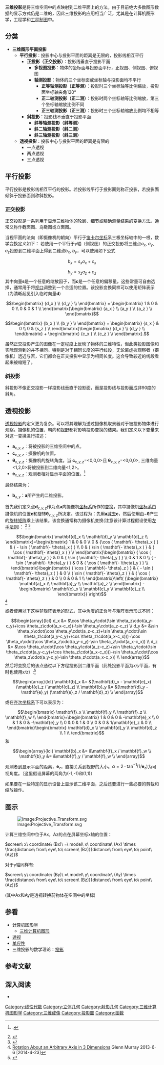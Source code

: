 {{NoteTA
|T=zh-cn:三维投影; zh-tw:3D投影;
|1=zh-cn:三维; zh-tw:3D;
|2=zh-cn:二维; zh-tw:2D;
}}

'''三维投影'''是将三维空间中的点映射到二维平面上的方法。由于目前绝大多数图形数据的显示方式仍是二维的，因此三维投影的应用相当广泛，尤其是在计算机图形学，工程学和[[工程制图|工程制图]]中。

==分类==
*'''三维图形平面投影'''
**'''平行投影'''：投影中心与投影平面的距离是无限的，投影线相互平行
***'''正投影（正交投影）'''：投影线垂直于投影平面
****'''多视图投影'''：物体的坐标面与投影面平行，正视图、侧视图、俯视图
****'''轴测投影'''：物体的三个坐标面或坐标轴与投影面均不平行
*****'''正等轴测投影（正等测）'''：投影时三个坐标轴等比例缩放，投影面坐标轴夹角120°
*****'''正二轴测投影（正二测）'''：投影时两个坐标轴等比例缩放，第三个坐标轴缩放比例不同
*****'''正三轴测投影（正三测）'''：投影时三个坐标轴缩放比例均不相等
***'''斜投影'''：投影线不垂直于投影平面
****'''斜等轴测投影（斜等测）'''
****'''斜二轴测投影（斜二测）'''
****'''斜三轴测投影（斜三测）'''
**'''透视投影'''：投影中心与投影平面的距离是有限的
***一点透视
***两点透视
***三点透视


==平行投影==
平行投影是投影线相互平行的投影。若投影线平行于投影面则称正投影，若投影面倾斜于投影面则称斜投影。

===正交投影===
正交投影是一系列用于显示三维物体的轮廓、细节或精确测量结果的变换方法。通常又称作截面图、鸟瞰图或立面图。

当视平面的法向（即摄像机的朝向）平行于[[笛卡尔坐标|笛卡尔坐标]]系三根坐标轴中的一根，数学变换定义如下：
若使用一个平行于y轴（侧视图）的正交投影将三维点<math>a_x</math>, <math>a_y</math>, <math>a_z</math>投影到二维平面上得到二维点<math>b_x</math>, <math>b_y</math>，可以使用如下公式
:<math>
b_x = s_x a_x + c_x
</math>
:<math>
b_y = s_z a_z + c_z
</math>
其中向量'''s'''是一个任意的缩放因子，而'''c'''是一个任意的偏移量。这些常量可自由选择，通常用于将[[视口|视口]]调整到一个合适的位置。该投影变换同样可以使用矩阵表示（为清晰起见引入临时向量'''d'''）
:<math>
 \begin{bmatrix}
   {d_x }  \\
   {d_y }  \\
 \end{bmatrix} = \begin{bmatrix}
   1 & 0 & 0  \\
   0 & 0 & 1  \\
\end{bmatrix}\begin{bmatrix}
   {a_x }  \\
   {a_y }  \\
   {a_z }  \\
\end{bmatrix}
</math>
:<math>
 \begin{bmatrix}
   {b_x }  \\
   {b_y }  \\
\end{bmatrix} = \begin{bmatrix}
   {s_x } & 0  \\
   0 & {s_z }  \\
\end{bmatrix}\begin{bmatrix}
   {d_x }  \\
   {d_y }  \\
\end{bmatrix} + \begin{bmatrix}
   {c_x }  \\
   {c_z }  \\
\end{bmatrix}.
</math>


虽然正交投影产生的图像在一定程度上反映了物体的三维特性，但此类投影图像和实际观测到的并不相同。特别是对于相同长度的平行线段，无论离虚拟观察者（摄像机）远近与否，它们都会在正交投影中显示为相同长度。这会导致较近的线段看起来被缩短了。

===斜投影===
斜投影不像正交投影一样投影线垂直于投影面，而是投影线与投影面成非90度的斜角。

==透视投影==
{{主条目|变换矩阵}}

[[透视投影|透视投影]]的定义更为复杂。可以将其理解为透过摄像机取景器对于被投影物体进行观察。摄像机的位置、朝向和[[视野|视野]]都将影响投影变换的结果。我们定义以下变量来对这一变换进行描述：
* <math>\mathbf{a}_{x,y,z}</math>：将被投影的三维空间中的点。
* <math>\mathbf{c}_{x,y,z}</math>：摄像机的位置。
* <math>\mathbf{\theta}_{x,y,z}</math>：摄像机的旋转角度。当 <math>\mathbf{c}_{x,y,z}</math>=<0,0,0>且 <math>\mathbf{\theta}_{x,y,z}</math>=<0,0,0>, 三维向量<1,2,0>将被投影到二维向量<1,2>。
* <math>\mathbf{e}_{x,y,z}</math>：观测者相对显示平面的位置。<ref>{{citation
|author=Ingrid Carlbom, Joseph Paciorek
|title=Planar Geometric Projections and Viewing Transformations
|journal=[[ACM_Computing_Surveys|ACM Computing Surveys]]
|volume=10
|issue=4
|pages=465–502
|year=1978
|doi=10.1145/356744.356750
}}.</ref>
最终结果为：
* <math>\mathbf{b}_{x,y}</math>：<math>\mathbf{a}</math>所产生的二维投影。

首先我们定义点<math>\mathbf{d}_{x,y,z}</math>作为点<math>\mathbf{a}</math>向摄像机[[坐标系|坐标系]]所作的[[变换|变换]]，其中摄像机[[坐标系|坐标系]]由摄像机的位置<math>\mathbf{c}</math>和旋转<math>\mathbf{\theta}_{x,y,z}</math>所决定。该过程为：先用<math>\mathbf{a}</math>[[矩阵加法|减去]]<math>\mathbf{c}</math>，然后使用由<math>-\mathbf{\theta}</math>产生的[[旋转矩阵|旋转矩阵]]乘上该结果。该变换通常称为摄像机变换(注意该计算过程假设使用[[笛卡尔坐标系#取向|左手法则]])：
<!--Orthogonal transformation (pg 931) and Matrix and Adaptation for n-dimensional arbitrary rotation (pg 942):--><ref>{{cite book
  | last = Riley | first = K F
  | title = Mathematical Methods for Physics and Engineering
  | url = https://archive.org/details/mathematicalmeth00rile | year = 2006
  | publisher = [[Cambridge_University_Press|Cambridge University Press]]
  | pages = [https://archive.org/details/mathematicalmeth00rile/page/931 931],942
  | doi = 10.2277/0521679710
  | isbn = 0521679710 }}
</ref>
<!--Related form, using rotation around intermediate axes--><ref>{{cite book
  | last = Goldstein| first = Herbert
  | title = Classical Mechanics 2nd Edn.
  | url = https://archive.org/details/classicalmechani00gold_639| year = 1980
  | pages = [https://archive.org/details/classicalmechani00gold_639/page/146 146]–148
  | isbn = 0201029189
  | publisher = Addison-Wesley Pub. Co.
  | location = Reading, Mass. }}
</ref>
:<math>
\begin{bmatrix}
   \mathbf{d}_x \\
   \mathbf{d}_y \\
   \mathbf{d}_z \\
\end{bmatrix}=\begin{bmatrix}
   1 & 0 & 0  \\
   0 & {\cos ( \mathbf{- \theta}_x ) } & { - \sin ( \mathbf{- \theta}_x ) }  \\
   0 & { \sin ( \mathbf{- \theta}_x ) } & { \cos ( \mathbf{- \theta}_x ) }  \\
\end{bmatrix}\begin{bmatrix}
   { \cos ( \mathbf{- \theta}_y ) } & 0 & { \sin ( \mathbf{- \theta}_y ) }  \\
   0 & 1 & 0  \\
   { - \sin ( \mathbf{- \theta}_y ) } & 0 & { \cos ( \mathbf{- \theta}_y ) }  \\
\end{bmatrix}\begin{bmatrix}
   { \cos ( \mathbf{- \theta}_z ) } & { - \sin ( \mathbf{- \theta}_z ) } & 0  \\
   { \sin ( \mathbf{- \theta}_z ) } & { \cos ( \mathbf{- \theta}_z ) } & 0  \\
   0 & 0 & 1  \\
\end{bmatrix}\left( {\begin{bmatrix}
   \mathbf{a}_x  \\
   \mathbf{a}_y  \\
   \mathbf{a}_z  \\
\end{bmatrix} - \begin{bmatrix}
   \mathbf{c}_x  \\
   \mathbf{c}_y  \\
   \mathbf{c}_z  \\
\end{bmatrix}} \right)
</math><ref>[http://inside.mines.edu/~gmurray/ArbitraryAxisRotation/ArbitraryAxisRotation.html Rotation About an Arbitrary Axis in 3 Dimensions] {{Wayback|url=http://inside.mines.edu/~gmurray/ArbitraryAxisRotation/ArbitraryAxisRotation.html |date=20140413201510 }} Glenn Murray 2013-6-6 [2014-4-23]</ref>

或者使用以下这种非矩阵表示的形式，其中角度的正负号与矩阵表示形式不同：
:<math>
\begin{array}{lcl}
	d_x &= &\cos \theta_y\cdot(\sin \theta_z\cdot(a_y-c_y)+\cos \theta_z\cdot(a_x-c_x))-\sin \theta_y\cdot(a_z-c_z) \\
	d_y &= &\sin \theta_x\cdot(\cos \theta_y\cdot(a_z-c_z)+\sin \theta_y\cdot(\sin \theta_z\cdot(a_y-c_y)+\cos \theta_z\cdot(a_x-c_x)))+\cos \theta_x\cdot(\cos \theta_z\cdot(a_y-c_y)-\sin \theta_z\cdot(a_x-c_x)) \\
	d_z &= &\cos \theta_x\cdot(\cos \theta_y\cdot(a_z-c_z)+\sin \theta_y\cdot(\sin \theta_z\cdot(a_y-c_y)+\cos \theta_z\cdot(a_x-c_x)))-\sin \theta_x\cdot(\cos \theta_z\cdot(a_y-c_y)-\sin \theta_z\cdot(a_x-c_x)) \\
\end{array}
</math>
然后将变换后的该点通过以下方程投影到二维平面（此处投影平面为''x/y''平面，有时也使用''x/z''）:<ref>
{{Citation
  | last1 = Sonka | first1 = M
  | last2 = Hlavac | first2 = V
  | last3 = Boyle | first3 = R
  | title = Image Processing, Analysis & Machine Vision 2nd Edn.
  | publisher = Chapman and Hall
  | year = 1995
  | pages = 14
  | isbn = 0412455706 }}
</ref>
:<math>
\begin{array}{lcl}
 \mathbf{b}_x &= &(\mathbf{d}_x - \mathbf{e}_x) (\mathbf{e}_z / \mathbf{d}_z) \\
 \mathbf{b}_y &= &(\mathbf{d}_y - \mathbf{e}_y) (\mathbf{e}_z / \mathbf{d}_z) \\
\end{array}
</math>

或在[[齐次坐标系|齐次坐标系]]下可以表示为：
:<math>
\begin{bmatrix}
   \mathbf{f}_x \\
   \mathbf{f}_y \\
   \mathbf{f}_z \\
   \mathbf{f}_w \\
\end{bmatrix}=\begin{bmatrix}
   1 & 0 & 0 & -\mathbf{e}_x \\
   0 & 1 & 0 & -\mathbf{e}_y \\
   0 & 0 & 1 & 0 \\
   0 & 0 & 1/\mathbf{e}_z & 0 \\
\end{bmatrix}\begin{bmatrix}
   \mathbf{d}_x  \\
   \mathbf{d}_y  \\
   \mathbf{d}_z  \\
   1 \\
\end{bmatrix} 
</math>
和
:<math>
\begin{array}{lcl}
 \mathbf{b}_x &= &\mathbf{f}_x / \mathbf{f}_w \\
 \mathbf{b}_y &= &\mathbf{f}_y / \mathbf{f}_w \\
\end{array}
</math>

观测者到显示平面的距离，<math>\mathbf{e}_z</math>，直接关系到视野的大小。<math>\alpha=2 \cdot \tan^{-1}(1/\mathbf{e}_z)</math>为可视角度。（这里假设屏幕的两角为(-1,-1)和(1,1)）

如果要在一些特定的显示设备上显示该二维平面，之后还要进行一些必要的剪裁和缩放操作。

==图示==
[[Image:Projective_Transform.svg|Image:Projective_Transform.svg]]

计算三维空间中位于Ax，Az的点在屏幕坐标x轴的位置：

<math>screen\ x\ coordinate\ (Bx)\ =\ model\ x\ coordinate\ (Ax) \times \frac{distance\ from\ eye\ to\ screen\ (Bz)}{distance\ from\ eye\ to\ point\ (Az)}</math>

对于y轴同样有:

<math>screen\ y\ coordinate\ (By)\ =\ model\ y\ coordinate\ (Ay) \times \frac{distance\ from\ eye\ to\ screen\ (Bz)}{distance\ from\ eye\ to\ point\ (Az)}</math>

(其中Ax和Ay是透视转换前物体在空间中的坐标)

==参看==
*[[计算机图形学|计算机图形学]]
**[[三维计算机图形|三维计算机图形]]
*[[透视|透视]]
*[[单应性|单应性]]
*三维投影的数学理论：[[投影|投影]]

== 参考文献 ==
{{reflist}}

== 深入阅读 ==
{{Commonscat|3D projection}}
*{{Citebook|title=3D Game Programming All in One|author=Kenneth C. Finney|year=2004|publisher=Thomson Course|id=ISBN 159200136X|pages=93|url=http://books.google.com/books?id=cknGqaHwPFkC&pg=PA93&dq=%223D+projection%22&ie=ISO-8859-1&output=html&sig=1ClwdV95eKLGbEgkcxb1PW1YjUk|access-date=2009-12-23|archive-date=2012-11-12|archive-url=https://web.archive.org/web/20121112125615/http://books.google.com/books?id=cknGqaHwPFkC&pg=PA93&dq=%223D+projection%22&ie=ISO-8859-1&output=html&sig=1ClwdV95eKLGbEgkcxb1PW1YjUk|dead-url=no}}

{{DEFAULTSORT:投影}}

[[Category:线性代数|Category:线性代数]]
[[Category:立体几何|Category:立体几何]]
[[Category:射影几何|Category:射影几何]]
[[Category:三维计算机图形学|Category:三维计算机图形学]]
[[Category:三维成像|Category:三维成像]]
[[Category:投影圖|Category:投影圖]]
[[Category:函数|Category:函数]]